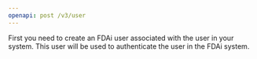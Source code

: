 ```yaml
---
openapi: post /v3/user
---
```



First you need to create an FDAi user associated with the user in your system. This user will be used to authenticate the user in the FDAi system.
